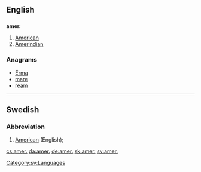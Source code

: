 ==English==
==={{abbreviation}}===
'''amer.'''
# [[American]]
# [[Amerindian]]

===Anagrams===
* [[Erma#English|Erma]]
* [[mare#English|mare]]
* [[ream#English|ream]]

----

==Swedish==

===Abbreviation===
{{infl|sv|abbreviation}}

# {{lexicography|lang=sv}} [[American]] (English); {{abbreviation of|amerikansk engelska|lang=sv}}

[[Category:sv:Languages]]

[[cs:amer.]]
[[da:amer.]]
[[de:amer.]]
[[sk:amer.]]
[[sv:amer.]]